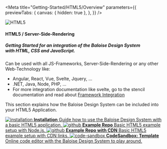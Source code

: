 

<Meta
  title="Getting-Started/HTML5/Overview"
  parameters={{
    previewTabs: {
      canvas: { hidden: true },
    },
  }}
/>

<bal-doc-app id="#html5">
  <div className="columns py-normal">
    <div className="column is-one-quarter is-flex is-justify-content-center">
      <img style={{ width: '128px' }} src={HtmlLogo} alt="HTML5" />
    </div>
    <div className="column is-flex is-justify-content-center is-flex-direction-column">
      <h4 className="title is-size-4 mb-large">HTML5 / Server-Side-Rendering</h4>
      <h5 className="subtitle is-size-5 mb-large">
        Getting Started for an integration of the Baloise Design System
        <br /> with HTML, CSS and JavaScript.
      </h5>
    </div>
  </div>
</bal-doc-app>

Can be used with all JS-Frameworks, Server-Side-Rendering or any other Web-Technology like:

- Angular, React, Vue, Svelte, Jquery, ...
- .NET, Java, Node, PHP, ...
- For more integration documentation like svelte, go to the stencil documentation and read about <a target="_blank" href="https://stenciljs.com/docs/overview">
  Framework Integration
  </a>

This section explains how the Baloise Design System can be included into your HTML5 Application.

<div className="link-list">
  <a className="link-item" href="?path=/docs/getting-started-html5-installation--page">
    <img src={IconInfo} alt="installation" />
    <span>
      <strong>Installation</strong>
      Guide how to use the Baloise Design System with a basic HTML5 application.
    </span>
  </a>
  <a className="link-item" href="https://github.com/baloise/design-system-examples/tree/main/html" target="_blank">
    <img src={GithubLogo} alt="github" />
    <span>
      <strong>Example Repo</strong>
      Basic HTML5 example setup with Node.js.
    </span>
  </a>
  <a className="link-item" href="https://github.com/baloise/design-system-examples/tree/main/cdn" target="_blank">
    <img src={GithubLogo} alt="github" />
    <span>
      <strong>Example Repo with CDN</strong>
      Basic HTML5 example setup with CDN links.
    </span>
  </a>
  <a className="link-item" href="https://codesandbox.io/s/baloise-design-system-html-x-small40dt" target="_blank">
    <img src={CodeSandboxLogo} alt="code-sandbox" />
    <span>
      <strong>CodeSandbox: Template</strong>
      Online code editor with the Baloise Design System to play around.
    </span>
  </a>
</div>

<bal-doc-github link="/stories/getting-started/html5/00-overview.stories.mdx"></bal-doc-github>
